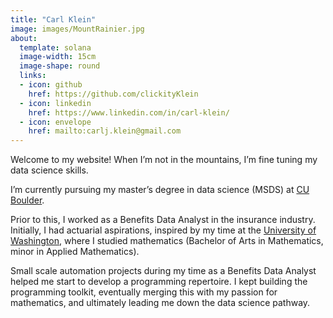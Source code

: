 ```yaml
---
title: "Carl Klein"
image: images/MountRainier.jpg
about:
  template: solana
  image-width: 15cm
  image-shape: round
  links: 
  - icon: github
    href: https://github.com/clickityKlein
  - icon: linkedin
    href: https://www.linkedin.com/in/carl-klein/
  - icon: envelope
    href: mailto:carlj.klein@gmail.com
---
```


Welcome to my website! When I'm not in the mountains, I'm fine tuning my data science skills.

I'm currently pursuing my master's degree in data science (MSDS) at [CU Boulder](https://www.colorado.edu/).

Prior to this, I worked as a Benefits Data Analyst in the insurance industry. Initially, I had actuarial aspirations, inspired by my time at the [University of Washington](https://www.washington.edu/), where I studied mathematics (Bachelor of Arts in Mathematics, minor in Applied Mathematics).

Small scale automation projects during my time as a Benefits Data Analyst helped me start to develop a programming repertoire. I kept building the programming toolkit, eventually merging this with my passion for mathematics, and ultimately leading me down the data science pathway.
